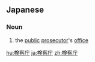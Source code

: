 {{also|检察厅|檢察廳}}
==Japanese==
{{wikipedia|lang=ja}}
{{ja-kanjitab|けん|さつ|ちょう|yomi=on}}

===Noun===
{{ja-noun|けんさつちょう}}

# the [[public]] [[prosecutor]]'s [[office]]

[[hu:検察庁]]
[[ja:検察庁]]
[[zh:検察庁]]